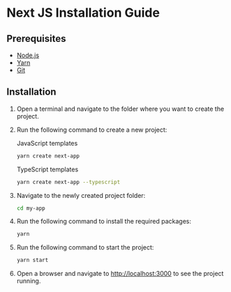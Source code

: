 # Next JS Installation Guide

## Prerequisites

- [Node.js](https://nodejs.org/en/download/)
- [Yarn](https://classic.yarnpkg.com/en/docs/install/#windows-stable)
- [Git](https://git-scm.com/downloads)

## Installation

1. Open a terminal and navigate to the folder where you want to create the project.

2. Run the following command to create a new project:

   JavaScript templates

   ```bash copy
   yarn create next-app
   ```

   TypeScript templates

   ```bash copy
   yarn create next-app --typescript
   ```

3. Navigate to the newly created project folder:

   ```bash copy
   cd my-app
   ```

4. Run the following command to install the required packages:

   ```bash copy
   yarn
   ```

5. Run the following command to start the project:

   ```bash copy
   yarn start
   ```

6. Open a browser and navigate to [http://localhost:3000](http://localhost:3000/) to see the project running.
